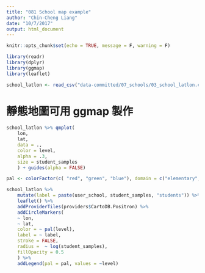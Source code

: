 ```yaml
---
title: "081 School map example"
author: "Chin-Cheng Liang"
date: "10/7/2017"
output: html_document
---
```


```r
knitr::opts_chunk$set(echo = TRUE, message = F, warning = F)
```


```r
library(readr)
library(dplyr)
library(ggmap)
library(leaflet)
```

```r
school_latlon <- read_csv("data-committed/07_schools/03_school_latlon.csv") %>% rename(student_samples = nn)
```


# 靜態地圖可用 ggmap 製作

```r
school_latlon %>% qmplot(
    lon,
    lat,
    data = .,
    color = level,
    alpha = .3,
    size = student_samples
    ) + guides(alpha = FALSE)
```

```r
pal <- colorFactor(c( "red", "green", "blue"), domain = c("elementary", "junior", "senior"))

school_latlon %>%
    mutate(label = paste(user_school, student_samples, "students")) %>%
    leaflet() %>%
    addProviderTiles(providers$CartoDB.Positron) %>%
    addCircleMarkers(
    ~ lon,
    ~ lat,
    color = ~ pal(level),
    label = ~ label,
    stroke = FALSE,
    radius =  ~ log(student_samples),
    fillOpacity = 0.5
    ) %>%
    addLegend(pal = pal, values = ~level)
```


